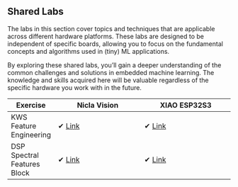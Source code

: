 ## Shared Labs {.unnumbered}

The labs in this section cover topics and techniques that are applicable across different hardware platforms. These labs are designed to be independent of specific boards, allowing you to focus on the fundamental concepts and algorithms used in (tiny) ML applications.

By exploring these shared labs, you'll gain a deeper understanding of the common challenges and solutions in embedded machine learning. The knowledge and skills acquired here will be valuable regardless of the specific hardware you work with in the future.

| Exercise                     | Nicla Vision                                                                                                 | XIAO ESP32S3                                                                                                    |
|------------------------------|--------------------------------------------------------------------------------------------------------------|-----------------------------------------------------------------------------------------------------------------|
| KWS Feature Engineering      | ✔ [Link](./shared/kws_feature_eng/kws_feature_eng.qmd)                                                         | ✔ [Link](./shared/kws_feature_eng/kws_feature_eng.qmd)                                                            |
| DSP Spectral Features Block  | ✔ [Link](./shared/dsp_spectral_features_block/dsp_spectral_features_block.qmd)                                 | ✔ [Link](./shared/dsp_spectral_features_block/dsp_spectral_features_block.qmd)                                    |

